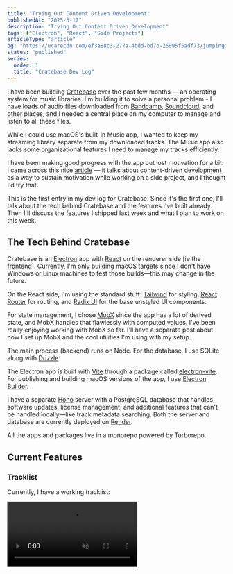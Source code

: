 ```yaml
---
title: "Trying Out Content Driven Development"
publishedAt: "2025-3-17"
description: "Trying Out Content Driven Development"
tags: ["Electron", "React", "Side Projects"]
articleType: "article"
og: "https://ucarecdn.com/ef3a88c3-277a-4bdd-bd7b-26095f5adf73/jumpingintothescaryworldofaws.png"
status: "published"
series:
  order: 1
  title: "Cratebase Dev Log"
---
```


I have been building [Cratebase](https://www.cratebase.app/) over the past few months — an operating system for music libraries. I'm building it to solve a personal problem - I have loads of audio files downloaded from [Bandcamp](https://bandcamp.com/), [Soundcloud](https://soundcloud.com/discover), and other places, and I needed a central place on my computer to manage and listen to all these files.


While I could use macOS's built-in Music app, I wanted to keep my streaming library separate from my downloaded tracks. The Music app also lacks some organizational features I need to manage my tracks efficiently.

I have been making good progress with the app but lost motivation for a bit. I came across this nice [article](https://ntietz.com/blog/making-progress-with-content-driven-development/) — it talks about content-driven development as a way to sustain motivation while working on a side project, and I thought I'd try that.

This is the first entry in my dev log for Cratebase. Since it's the first one, I'll talk about the tech behind Cratebase and the features I've built already. Then I'll discuss the features I shipped last week and what I plan to work on this week.

## The Tech Behind Cratebase

Cratebase is an [Electron](https://www.electronjs.org/) app with [React](https://react.dev/) on the renderer side [ie the frontend]. Currently, I'm only building macOS targets since I don't have Windows or Linux machines to test those builds—this may change in the future.  

On the React side, I'm using the standard stuff: [Tailwind](https://tailwindcss.com/) for styling, [React Router](https://reactrouter.com/) for routing, and [Radix UI](https://www.radix-ui.com/primitives) for the base unstyled UI components. 

For state management, I chose [MobX](https://mobx.js.org/README.html) since the app has a lot of derived state, and MobX handles that flawlessly with computed values. I've been really enjoying working with MobX so far. I'll have a separate post about how I set up MobX and the cool utilities I'm using with my setup. 

The main process (backend) runs on Node. For the database, I use SQLite along with [Drizzle](https://orm.drizzle.team/).

The Electron app is built with [Vite](https://vite.dev/) through a package called [electron-vite](https://electron-vite.org/). For publishing and building macOS versions of the app, I use [Electron Builder](https://www.electron.build/).

I have a separate [Hono](https://hono.dev/) server with a PostgreSQL database that handles software updates, license management, and additional features that can't be handled locally—like track metadata searching. Both the server and database are currently deployed on [Render](https://render.com/).

All the apps and packages live in a monorepo powered by Turborepo.

## Current Features

### Tracklist
Currently, I have a working tracklist:


<video controls muted src="/articles/cratebase-devlog-trying-out-content-driven-development/tracklist-demo.mp4" className="m-0 rounded" />

The tracklist is a table powered by [TanStack Table](https://tanstack.com/table/latest), so I have features like column visibility, column reordering, sorting, and filtering built in. To handle large amounts of data, the table's rows are virtualized using [TanStack Virtual](https://tanstack.com/virtual/latest).

At the top of the tracklist, there are quick-access links for recently added, favorite, and archived tracks:
 
 <video controls muted src="/articles/cratebase-devlog-trying-out-content-driven-development/tracklist-sections-demo.mp4" className="m-0 rounded" />


The most challenging aspect of the tracklist was adding keyboard controls—since this isn't natively supported by TanStack. The main difficulty stems from the virtualized rows—simply attaching a keydown listener won't work.


### Track Metadata
I have a side panel that users can use to update the metadata of a track — this currently only saves changes to the SQLite database and does not write the changes to the audio file itself: 

<video controls muted src="/articles/cratebase-devlog-trying-out-content-driven-development/track-metadata.mp4" className="m-0 rounded" />


### Track Archive
I implemented an archive to store tracks that you don't want to see in your main tracklist:

<video controls muted src="/articles/cratebase-devlog-trying-out-content-driven-development/archive.mp4" className="m-0 rounded" />



There is a cleanup option in the context menu that allows users to pick how they want the archived tracks to be handled - I'm wondering if I should add an automatic setting that cleans up archived tracks automatically after a set amount of time.


### Quick Filters
I have a filter button on top of the tracklist — this allows users to add quick  filters to the tracklist bases on track fields like duration, genre & artist. 
<video controls muted src="/articles/cratebase-devlog-trying-out-content-driven-development/quick-filters.mp4" className="m-0 rounded" />


You can also save your filters as presets and apply them to a tracklist at any time:
<video controls muted src="/articles/cratebase-devlog-trying-out-content-driven-development/quick-filters-saved.mp4" className="m-0 rounded" />



### Audio Player
I have also built the audio player using the HTML audio element with all necessary controls, and it works quite well:

<video controls muted src="/articles/cratebase-devlog-trying-out-content-driven-development/audio-element.mp4" className="m-0 rounded" />

The only downside is that it doesn't support .AIFF audio files. My current workaround is to convert these files to MP3 and send that as a blob for the element to play. This causes a significant amount of lag when playing a AIFF tracks — I'm looking for a way to solve this.


While building the audio player, I learned about the [Media Session API](https://developer.mozilla.org/en-US/docs/Web/API/MediaSession) - a really cool API that lets you customize media playback and send track metadata to the host OS. With this API, we can display the currently playing track in the macOS title bar: 

<Image
  src="/articles/cratebase-devlog-trying-out-content-driven-development/media-session.png"
  width={1000}
  height={720}
/>


## What I worked on last Week

Last week, I mainly worked on the tracklist queue. When you play a track, there is now a little button by the title that opens a queue of tracks that will play next:

<video controls muted src="/articles/cratebase-devlog-trying-out-content-driven-development/queue.mp4" className="m-0 rounded" />


I considered whether making this a popover was the best choice. I wanted to implement it similarly to how the Music app on macOS works, where the queue opens as panel on the right. Let me know what you think.

The most challenging aspect of implementing the queue was ensuring it worked properly with repeat and shuffle features. I also had to carefully consider how the "Play Next" right-click option would interact with these queue behaviors.



In the end, it came out really nice - I used MobX's reaction utility a lot to ensure my state was synced correctly. 


## What I'm working on this Week 
This week I plan to work on the metadata features. I have three metadata features in mind:

1. **Find metadata** - This service will let users search for track metadata using title and artist information. I'll likely integrate with an external service like [Discogs](https://www.discogs.com/) or [MusicBrainz](https://musicbrainz.org/) for the searches. I'm still brainstorming how the UI would look, especially when there are multiple search matches. For inspiration, I'm looking at how other apps like [OneTagger](https://onetagger.github.io/) handle this.

2. **Reload Metadata** - This feature will overwrite the metadata stored in the SQLite database with metadata sourced from the audio files' ID3 tags

3. **Write Metadata to File** - This feature allows users to write the current metadata stored in the SQLite database to the audio files' ID3 tags.

I think the find metadata feature will be the most complex to implement—but let's see how it goes.

I currently have a soft deadline to ship an MVP for this app by summer—hopefully writing about my progress will help me hit the deadline.

Thank you for reading.